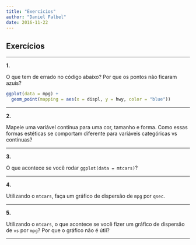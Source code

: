 ```yaml
---
title: "Exercícios"
author: "Daniel Falbel"
date: 2016-11-22
---
```


## Exercícios

--------------------------------------------------------------------------------

**1.** 

O que tem de errado no código abaixo? Por que os pontos não ficaram azuis?

```r
ggplot(data = mpg) + 
  geom_point(mapping = aes(x = displ, y = hwy, color = "blue"))
```

--------------------------------------------------------------------------------

**2.** 

Mapeie uma variável contínua para uma cor, tamanho e forma. Como essas formas
estéticas se comportam diferente para variáveis categóricas vs contínuas?

--------------------------------------------------------------------------------

**3.**

O que acontece se você rodar `ggplot(data = mtcars)`?

--------------------------------------------------------------------------------

**4.**

Utilizando o `mtcars`, faça um gráfico de dispersão de `mpg` por `qsec`.

--------------------------------------------------------------------------------

**5.**

Utilizando o `mtcars`, o que acontece se você fizer um gráfico de dispersão de `vs` por `mpg`? Por que o gráfico não é útil?

--------------------------------------------------------------------------------
